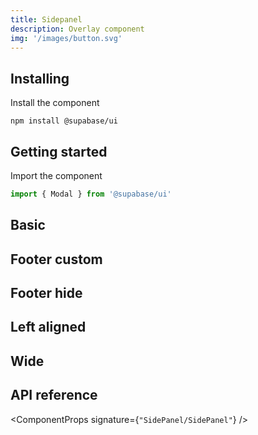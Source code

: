 ```yaml
---
title: Sidepanel
description: Overlay component
img: '/images/button.svg'
---
```


## Installing

Install the component

```cli
npm install @supabase/ui
```

## Getting started

Import the component

```js
import { Modal } from '@supabase/ui'
```

## Basic

<CodeSample sample="SidePanelBasic" v="0" />

## Footer custom

<CodeSample sample="SidePanelFooterCustom" v="0" />

## Footer hide

<CodeSample sample="SidePanelFooterHide" v="0" />

## Left aligned

<CodeSample sample="SidePanelLeftAligned" v="0" />

## Wide

<CodeSample sample="SidePanelWide" v="0" />

## API reference

<ComponentProps signature={`"SidePanel/SidePanel"`} />
